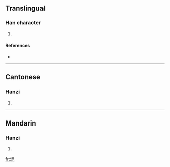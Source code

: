 ==Translingual==

===Han character===
{{Han char|rn=85|rad=水|as=05|sn=8|four=3119<sub>1</sub>|canj=水一一火 (EMMF)}}

# {{defn|Han|sort=水05}}

====References====
* {{Han ref|kx=0613.120|dkj=17248|dj=1007.030|hdz=31578.030|uh=6CB6|ud=27830|bh=CCF3|bd=52467}}

----

==Cantonese==

===Hanzi===
{{yue-hanzi|jyut=|y=yi4}}

# {{defn|Cantonese}}

----

==Mandarin==

===Hanzi===
{{cmn-hanzi|pin=[[fú]] ([[fu2]]), [[yí]] ([[yi2]])|wg=fu<sup>2</sup>, i<sup>2</sup>}}

# {{defn|Mandarin}}

[[fr:沶]]